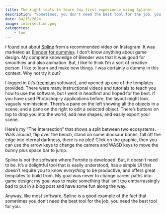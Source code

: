 ```yaml
---
title: The right tools to learn (my first experience using Spline)
description: "Sometimes, you don't need the best tool for the job, you need the best tool for you."
date: 04/15/2024
image: intersection.png
categories: 
    - fun
---
```


I found out about [Spline](https://spline.design/) from a recommended video on Instagram. It was marketed as [Blender](https://www.blender.org/about/) [for dummies](https://en.wikipedia.org/wiki/For_Dummies). I don't know anything about game design. My complete knowledge of Blender was that it was good for smoothies and also animation. But, I like to think I'm a sort of creative person. I like to learn and make new things. I was certainly a dummy in this context. Why not try it out?

I logged in (it's [freemium](https://www.investopedia.com/terms/f/freemium.asp#:~:text=our%20editorial%20policies-,What%20Is%20Freemium%3F,for%20supplemental%20or%20advanced%20features.) software), and opened up one of the templates provided. There were many instructional videos and tutorials to teach you how to use the software, but I went in headfirst and hoped for the best. If you have used Photoshop-y applications before, the layout might look vaguely reminiscient. There's a pane on the left showing all the objects in a scene, and a pane on the right to edit a selected object. There's buttons on top to drop you into the world, add new shapes, and easily export your scene.

Here's my "The Intersection" that shows a split between two ecosystems. Walk around, flip over the bench, stand on some dinosaur bones, fall off the edge into eternal darkness, there is no plot! Click on the graphic, then you can use the arrow keys to change the camera and WASD keys to move the bunny plus space bar to jump.

<script type="module" src="https://unpkg.com/@splinetool/viewer@1.0.94/build/spline-viewer.js"></script>
<spline-viewer url="https://prod.spline.design/TaVUziQLDLcyRmM3/scene.splinecode"></spline-viewer>

Spline is not the software where Fortnite is developed. But, it doesn't need to be. It's a delightful tool that is easily understood, has a simple UI that doesn't require you to know *everything* to be productive, and offers great templates to build from. My goal was never to change career paths into game design; my goal was to make something that isn't too embarrassingly bad to put in a blog post and have some fun along the way.

Anyway, like most software, Spline is a good example of the fact that sometimes you don't need the best tool for the job, you need the best tool for you.
